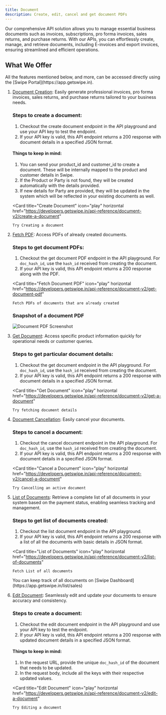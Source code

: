 ```yaml
---
title: Document
description: Create, edit, cancel and get document PDFs
---
```


Our comprehensive API solution allows you to manage essential business documents such as invoices, subscriptions, pro forma invoices, sales returns, and purchase returns. With our APIs, you can effortlessly create, manage, and retrieve documents, including E-invoices and export invoices, ensuring streamlined and efficient operations.

## What We Offer

<Note>
    All the features mentioned below, and more, can be accessed directly using
    the [Swipe Portal](https://app.getswipe.in).
</Note>

1.  [Document Creation](https://developers.getswipe.in/api-reference/document-v2/create-a-document): Easily generate professional invoices, pro forma invoices, sales returns, and purchase returns tailored to your business needs.

    ### Steps to create a document:

    1. Checkout the create document endpoint in the API playground and use your API key to test the endpoint.
    2. If your API key is valid, this API endpoint returns a 200 response with document details in a specified JSON format.

    #### Things to keep in mind:

    1. You can send your product_id and customer_id to create a document. These will be internally mapped to the product and customer details in Swipe.
    2. If the Product or Party is not found, they will be created automatically with the details provided.
    3. If new details for Party are provided, they will be updated in the system which will be reflected in your existing documents as well.

    <Card
        title="Create Document"
        icon="play"
        horizontal
        href="https://developers.getswipe.in/api-reference/document-v2/create-a-document"
    >
        Try Creating a document
    </Card>

2.  [Fetch PDF](https://developers.getswipe.in/api-reference/document-v2/get-document-pdf): Access PDFs of already created documents.

    ### Steps to get document PDFs:

    1. Checkout the get document PDF endpoint in the API playground. For `doc_hash_id`, use the `hash_id` received from creating the document.
    2. If your API key is valid, this API endpoint returns a 200 response along with the PDF.

    <Card
        title="Fetch Document PDF"
        icon="play"
        horizontal
        href="https://developers.getswipe.in/api-reference/document-v2/get-document-pdf"
    >
        Fetch PDFs of documents that are already created
    </Card>

    ### Snapshot of a document PDF

    <img
        className="block"
        src="https://vx-erp-resources.s3.ap-south-1.amazonaws.com/invoice_templates/Template_1.webp"
        alt="Document PDF Screenshot"
    />

3.  [Get Document](https://developers.getswipe.in/api-reference/document-v2/get-a-document): Access specific product information quickly for operational needs or customer queries.

    ### Steps to get particular document details:

    1. Checkout the get document endpoint in the API playground. For `doc_hash_id`, use the `hash_id` received from creating the document.
    2. If your API key is valid, this API endpoint returns a 200 response with document details in a specified JSON format.

    <Card
        title="Get Document"
        icon="play"
        horizontal
        href="https://developers.getswipe.in/api-reference/document-v2/get-a-document"
    >
        Try fetching document details
    </Card>

4.  [Document Cancellation](https://developers.getswipe.in/api-reference/document-v2/cancel-a-document): Easily cancel your documents.

    ### Steps to cancel a document:

    1. Checkout the cancel document endpoint in the API playground. For `doc_hash_id`, use the `hash_id` received from creating the document.
    2. If your API key is valid, this API endpoint returns a 200 response with document details in a specified JSON format.

    <Card
        title="Cancel a Document"
        icon="play"
        horizontal
        href="https://developers.getswipe.in/api-reference/document-v2/cancel-a-document"
    >
        Try Cancelling an active document
    </Card>

5.  [List of Documents](https://developers.getswipe.in/api-reference/document-v2/list-of-documents): Retrieve a complete list of all documents in your system based on the payment status, enabling seamless tracking and management.

    ### Steps to get list of documents created:

    1. Checkout the list document endpoint in the API playground.
    2. If your API key is valid, this API endpoint returns a 200 response with a list of all the documents with basic details in JSON format.

    <Card
        title="List of Documents"
        icon="play"
        horizontal
        href="https://developers.getswipe.in/api-reference/document-v2/list-of-documents"
    >
        Fetch List of all documents
    </Card>

    <Note>
        You can keep track of all documents on [Swipe
        Dashboard](https://app.getswipe.in/list/sales)
    </Note>

6.  [Edit Document](https://developers.getswipe.in/api-reference/document-v2/edit-a-document): Seamlessly edit and update your documents to ensure accuracy and consistency.

    ### Steps to create a document:

    1. Checkout the edit document endpoint in the API playground and use your API key to test the endpoint.
    2. If your API key is valid, this API endpoint returns a 200 response with updated document details in a specified JSON format.

    #### Things to keep in mind:

    1. In the request URL, provide the unique `doc_hash_id` of the document that needs to be updated.
    2. In the request body, include all the keys with their respective updated values.

    <Card
        title="Edit Document"
        icon="play"
        horizontal
        href="https://developers.getswipe.in/api-reference/document-v2/edit-a-document"
    >
        Try Editing a document
    </Card>